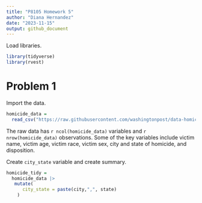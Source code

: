 ```yaml
---
title: "P8105 Homework 5"
author: "Diana Hernandez"
date: "2023-11-15"
output: github_document
---
```


Load libraries.

```r
library(tidyverse)
library(rvest)
```

# Problem 1

Import the data.

```r
homicide_data =
  read_csv("https://raw.githubusercontent.com/washingtonpost/data-homicides/master/homicide-data.csv")
```

The raw data has `r ncol(homicide_data)` variables and `r nrow(homicide_data)` observations. Some of the key variables include victim name, victim age, victim race, victim sex, city and state of homicide, and disposition. 

Create `city_state` variable and create summary.

```r
homicide_tidy =
  homicide_data |>
   mutate(
      city_state = paste(city,",", state)
    ) 
```


